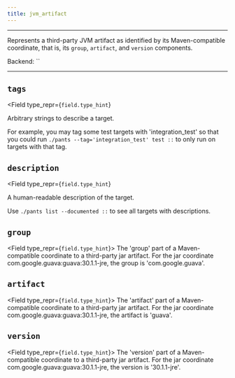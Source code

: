 ```yaml
---
title: jvm_artifact
---
```



---

Represents a third-party JVM artifact as identified by its Maven-compatible coordinate, that is, its `group`, `artifact`, and `version` components.

Backend: <span className="color--primary">``</span>

---

<span className={styles.options}>

## `tags`

<Field
    type_repr={`field.type_hint`}
>
Arbitrary strings to describe a target.

For example, you may tag some test targets with &#x27;integration_test&#x27; so that you could run `./pants --tag='integration_test' test ::` to only run on targets with that tag.

</Field>

## `description`

<Field
    type_repr={`field.type_hint`}
>
A human-readable description of the target.

Use `./pants list --documented ::` to see all targets with descriptions.

</Field>

## `group`

<Field type_repr={`field.type_hint`}>
  The &#x27;group&#x27; part of a Maven-compatible coordinate to a third-party
  jar artifact. For the jar coordinate com.google.guava:guava:30.1.1-jre, the
  group is &#x27;com.google.guava&#x27;.
</Field>

## `artifact`

<Field type_repr={`field.type_hint`}>
  The &#x27;artifact&#x27; part of a Maven-compatible coordinate to a
  third-party jar artifact. For the jar coordinate
  com.google.guava:guava:30.1.1-jre, the artifact is &#x27;guava&#x27;.
</Field>

## `version`

<Field type_repr={`field.type_hint`}>
  The &#x27;version&#x27; part of a Maven-compatible coordinate to a third-party
  jar artifact. For the jar coordinate com.google.guava:guava:30.1.1-jre, the
  version is &#x27;30.1.1-jre&#x27;.
</Field>

</span>
